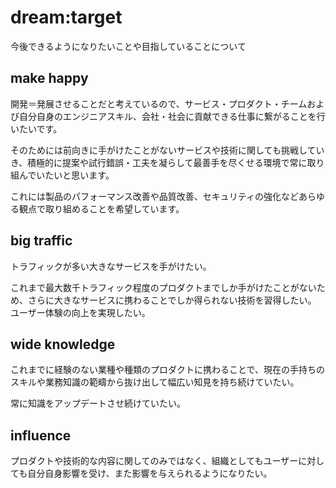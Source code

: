 # dream:target
今後できるようになりたいことや目指していることについて

## make happy
開発＝発展させることだと考えているので、サービス・プロダクト・チームおよび自分自身のエンジニアスキル、会社・社会に貢献できる仕事に繋がることを行いたいです。

そのためには前向きに手がけたことがないサービスや技術に関しても挑戦していき、積極的に提案や試行錯誤・工夫を凝らして最善手を尽くせる環境で常に取り組んでいたいと思います。

これには製品のパフォーマンス改善や品質改善、セキュリティの強化などあらゆる観点で取り組めることを希望しています。

## big traffic 
トラフィックが多い大きなサービスを手がけたい。

これまで最大数千トラフィック程度のプロダクトまでしか手がけたことがないため、さらに大きなサービスに携わることでしか得られない技術を習得したい。
ユーザー体験の向上を実現したい。

## wide knowledge  

これまでに経験のない業種や種類のプロダクトに携わることで、現在の手持ちのスキルや業務知識の範疇から抜け出して幅広い知見を持ち続けていたい。

常に知識をアップデートさせ続けていたい。

## influence

プロダクトや技術的な内容に関してのみではなく、組織としてもユーザーに対しても自分自身影響を受け、また影響を与えられるようになりたい。
